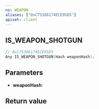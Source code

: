 ```yaml
---
ns: WEAPON
aliases: ["0xC75386174ECE95D5"]
apiset: client
---
```

## IS_WEAPON_SHOTGUN

```c
// 0xC75386174ECE95D5
Any IS_WEAPON_SHOTGUN(Hash weaponHash);
```


## Parameters
* **weaponHash**:

## Return value